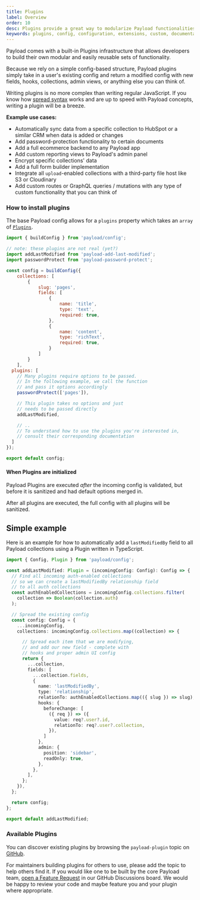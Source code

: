 ```yaml
---
title: Plugins
label: Overview
order: 10
desc: Plugins provide a great way to modularize Payload functionalities into easy-to-use enhancements and extensions of your Payload apps.
keywords: plugins, config, configuration, extensions, custom, documentation, Content Management System, cms, headless, javascript, node, react, express
---
```


Payload comes with a built-in Plugins infrastructure that allows developers to build their own modular and easily reusable sets of functionality.

<Banner type="success">
	Because we rely on a simple config-based structure, Payload plugins simply take in a user's existing config and return a modified config with new fields, hooks, collections, admin views, or anything else you can think of.
</Banner>

Writing plugins is no more complex than writing regular JavaScript. If you know how [spread syntax](https://developer.mozilla.org/en-US/docs/Web/JavaScript/Reference/Operators/Spread_syntax) works and are up to speed with Payload concepts, writing a plugin will be a breeze.

**Example use cases:**

- Automatically sync data from a specific collection to HubSpot or a similar CRM when data is added or changes
- Add password-protection functionality to certain documents
- Add a full ecommerce backend to any Payload app
- Add custom reporting views to Payload's admin panel
- Encrypt specific collections' data
- Add a full form builder implementation
- Integrate all `upload`-enabled collections with a third-party file host like S3 or Cloudinary
- Add custom routes or GraphQL queries / mutations with any type of custom functionality that you can think of

### How to install plugins

The base Payload config allows for a `plugins` property which takes an `array` of [`Plugins`](https://github.com/payloadcms/payload/blob/master/src/config/types.ts#L21).

```js
import { buildConfig } from 'payload/config';

// note: these plugins are not real (yet?)
import addLastModified from 'payload-add-last-modified';
import passwordProtect from 'payload-password-protect';

const config = buildConfig({
	collections: [
		{
			slug: 'pages',
			fields: [
				{
					name: 'title',
					type: 'text',
					required: true,
				},
				{
					name: 'content',
					type: 'richText',
					required: true,
				}
			]
		}
	],
  plugins: [
    // Many plugins require options to be passed.
    // In the following example, we call the function
    // and pass it options accordingly
    passwordProtect(['pages']),

    // This plugin takes no options and just
    // needs to be passed directly
    addLastModified,

    // ..
    // To understand how to use the plugins you're interested in,
    // consult their corresponding documentation
  ]
});

export default config;
```

#### When Plugins are initialized

Payload Plugins are executed _after_ the incoming config is validated, but before it is sanitized and had default options merged in.

After all plugins are executed, the full config with all plugins will be sanitized.

## Simple example

Here is an example for how to automatically add a `lastModifiedBy` field to all Payload collections using a Plugin written in TypeScript.

```ts
import { Config, Plugin } from 'payload/config';

const addLastModified: Plugin = (incomingConfig: Config): Config => {
  // Find all incoming auth-enabled collections
  // so we can create a lastModifiedBy relationship field
  // to all auth collections
  const authEnabledCollections = incomingConfig.collections.filter(
    collection => Boolean(collection.auth)
  );

  // Spread the existing config
  const config: Config = {
    ...incomingConfig,
    collections: incomingConfig.collections.map((collection) => {

      // Spread each item that we are modifying,
      // and add our new field - complete with
      // hooks and proper admin UI config
      return {
        ...collection,
        fields: [
          ...collection.fields,
          {
            name: 'lastModifiedBy',
            type: 'relationship',
            relationTo: authEnabledCollections.map(({ slug }) => slug),
            hooks: {
              beforeChange: [
                ({ req }) => ({
                  value: req?.user?.id,
                  relationTo: req?.user?.collection,
                }),
              ]
            },
            admin: {
              position: 'sidebar',
              readOnly: true,
            },
          },
        ],
      };
    }),
  };

  return config;
};

export default addLastModified;
```

### Available Plugins

You can discover existing plugins by browsing the `payload-plugin` topic on [GitHub](https://github.com/topics/payload-plugin).

For maintainers building plugins for others to use, please add the topic to help others find it. If you would like one to be built by the core Payload team, [open a Feature Request](https://github.com/payloadcms/payload/discussions) in our GitHub Discussions board. We would be happy to review your code and maybe feature you and your plugin where appropriate.
